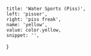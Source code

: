 
	title: 'Water Sports (Piss)',
	left: 'pisser',
	right: 'piss freak',
	name: 'yellow',
	value: color.yellow,
	snippet: '',
}
